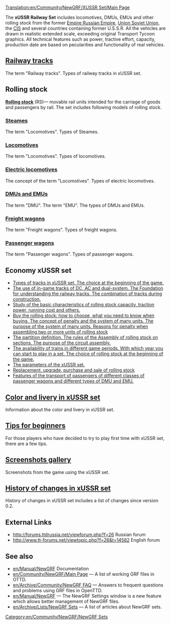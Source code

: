 [[Translation:en/Community/NewGRF/XUSSR Set/Main Page]]


{{en/Community/NewGRF/Infobox NewGRF|setname= xUSSR Set
|screenshot= 
|artist= 
|coder= George
|focus= en/Community/NewGRF/Addons Trains
|homepage=forums.ttdrussia.net/viewforum.php?f=26
|homepagename= xUSSR Set at ttdrussia.net
|copyright= copyrighted
}}
The '''xUSSR Railway Set''' includes locomotives, DMUs, EMUs and other rolling stock from the former [https://www.wikipedia.org/wiki/Russian Empire Russian Empire], [https://www.wikipedia.org/wiki/Soviet Union Soviet Union], the [https://www.wikipedia.org/wiki/Commonwealth_of_Independent_States CIS] and several countries containing former U.S.S.R. All the vehicles are drawn in realistic extended scale, exceeding original Transport Tycoon graphics. All technical features such as power, tractive effort, capacity, production date are based on pecularities and functionality of real vehicles.


== [https://wiki.openttd.org/XUSSR_Set/Railway_tracks/EN Railway tracks] ==
The term "Railway tracks". Types of railway tracks in xUSSR set.

== Rolling stock ==
[https://en.wikipedia.org/wiki/Rolling_stock '''Rolling stock'''] (RS)— movable rail units intended for the carriage of goods and passengers by rail. The set includes following models of rolling stock.
===[https://wiki.openttd.org/XUSSR_Set/Steam/EN Steames]===
The term "Locomotives". Types of Steames.

===[https://wiki.openttd.org/XUSSR_Set/diesel_locomotive/EN Locomotives]===
The term "Locomotives". Types of locomotives.

===[https://wiki.openttd.org/XUSSR_Set/Electric_locomotive/EN Electric locomotives]===
The concept of the term "Locomotives". Types of electric locomotives.

===[https://wiki.openttd.org/XUSSR_Set/DMU_EMU/EN DMUs and EMUs]===
The term "DMU". The term "EMU". The types of DMUs and EMUs.

=== [https://wiki.openttd.org/XUSSR_Set/Freight_wagon/EN Freight wagons] ===
The term "Freight wagons". Types of freight wagons.

===[https://wiki.openttd.org/XUSSR_Set/Passenger_wagon/EN Passenger wagons] ===
The term "Passenger wagons". Types of passenger wagons.

== Economy xUSSR set ==
* [https://wiki.openttd.org/XUSSR_Set/Types_of_tracks_in_xUSSR_set/EN Types of tracks in xUSSR set. The choice at the beginning of the game.]
* [https://wiki.openttd.org/XUSSR_Set/The_application_of_tracks_in_the_game/EN The use of in-game tracks of DC, AC and dual-system. The Foundation for understanding the railway tracks. The combination of tracks during construction.]
* [https://wiki.openttd.org/XUSSR_Set/Main_features_of_rolling_stock/EN Study of the basic characteristics of rolling stock capacity, traction power, running cost and others.]  
* [https://wiki.openttd.org/XUSSR_Set/Buy_the_rolling_stock/EN Buy the rolling stock: how to choose, what you need to know when buying. The concept of penalty and the system of many units. The purpose of the system of many units. Reasons for penalty when assembling two or more units of rolling stock]
* [https://wiki.openttd.org/XUSSR_Set/The_concept_of_the_term_section/EN The partition definition. The rules of the Assembly of rolling stock on sections. The purpose of the circuit assembly.]
* [https://wiki.openttd.org/XUSSR_Set/The_availability_of_trains_in_different_time_periods/EN The availability of trains in different game periods. With which year you can start to play in a set. The choice of rolling stock at the beginning of the game.]
* [https://wiki.openttd.org/XUSSR_Set/The_parameters_of_the_xUSSR_set./EN The parameters of the xUSSR set.]
* [https://wiki.openttd.org/XUSSR_Set/Replacement_upgrade_purchase_and_sale_of_rolling_stock/EN Replacement, upgrade, purchase and sale of rolling stock]
* [https://wiki.openttd.org/XUSSR_Set/Features_passenger_transportation/EN Features of the transport of passengers of different classes of passenger wagons and different types of DMU and EMU.]

== [https://wiki.openttd.org/XUSSR_Set/Painting_and_liveryes_in_xUSSR_set/EN Color and livery in xUSSR set]  ==
Information about the color and livery in xUSSR set.

==[https://wiki.openttd.org/XUSSR_Set/Tips_for_beginners/EN Tips for beginners] ==
For those players who have decided to try to play first time with xUSSR set, there are a few tips.

== [https://wiki.openttd.org/XUSSR_Set/Screenshots_gallery/EN Screenshots gallery] ==
Screenshots from the game using the xUSSR set.

==[https://wiki.openttd.org/XUSSR_Set/Change_history/EN History of changes in xUSSR set]==
History of changes in xUSSR set includes a list of changes since version 0.2.

==External Links==
*http://forums.ttdrussia.net/viewforum.php?f=26 Russian forum
*http://www.tt-forums.net/viewtopic.php?f=26&t=14582 English forum

== See also ==
* [[en/Manual/NewGRF]] Documentation
* [[en/Community/NewGRF/Main Page]] &mdash; A list of working GRF files in OTTD.
* [[en/Archive/Community/NewGRF FAQ]] &mdash; Answers to frequent questions and problems using GRF files in OpenTTD.
* [[en/Manual/NewGRF]] &mdash; The NewGRF Settings window is a new feature which allows better management of NewGRF files. 
* [[en/Archive/Lists/NewGRF Sets]] &mdash; A list of articles about NewGRF sets.

[[Category:en/Community/NewGRF/NewGRF Sets]]